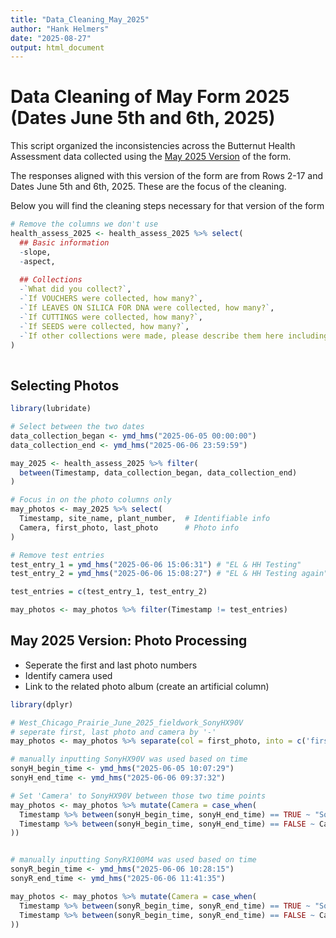 ```yaml
---
title: "Data_Cleaning_May_2025"
author: "Hank Helmers"
date: "2025-08-27"
output: html_document
---
```


# Data Cleaning of May Form 2025 (Dates June 5th and 6th, 2025)
This script organized the inconsistencies across the Butternut Health Assessment data collected using the [May 2025 Version](https://docs.google.com/document/d/15MV2UUqgxR9c2eEpp-V7zLcjA9GGJhMaZdKkgN2rZSM/edit?tab=t.0#heading=h.kjmvt9c5fvdf) of the form. 

The responses aligned with this version of the form are from Rows 2-17 and Dates June 5th and 6th, 2025. These are the focus of the cleaning.

Below you will find the cleaning steps necessary for that version of the form

```r
# Remove the columns we don't use
health_assess_2025 <- health_assess_2025 %>% select(
  ## Basic information
  -slope,
  -aspect,
  
  ## Collections
  -`What did you collect?`,
  -`If VOUCHERS were collected, how many?`,
  -`If LEAVES ON SILICA FOR DNA were collected, how many?`,
  -`If CUTTINGS were collected, how many?`,
  -`If SEEDS were collected, how many?`,
  -`If other collections were made, please describe them here including the number collected.`
)
  
```


## Selecting Photos 
```r
library(lubridate)

# Select between the two dates 
data_collection_began <- ymd_hms("2025-06-05 00:00:00")
data_collection_end <- ymd_hms("2025-06-06 23:59:59")

may_2025 <- health_assess_2025 %>% filter(
  between(Timestamp, data_collection_began, data_collection_end)
)

# Focus in on the photo columns only
may_photos <- may_2025 %>% select( 
  Timestamp, site_name, plant_number,  # Identifiable info
  Camera, first_photo, last_photo      # Photo info
)

# Remove test entries
test_entry_1 = ymd_hms("2025-06-06 15:06:31") # "EL & HH Testing"
test_entry_2 = ymd_hms("2025-06-06 15:08:27") # "EL & HH Testing again"

test_entries = c(test_entry_1, test_entry_2)

may_photos <- may_photos %>% filter(Timestamp != test_entries)
```

## May 2025 Version: Photo Processing
* Seperate the first and last photo numbers
* Identify camera used
* Link to the related photo album (create an artificial column)

```r
library(dplyr)

# West_Chicago_Prairie_June_2025_fieldwork_SonyHX90V
# seperate first, last photo and camera by '-'
may_photos <- may_photos %>% separate(col = first_photo, into = c('first_photo', 'last_photo', 'Camera'), sep = "-")

# manually inputting SonyHX90V was used based on time
sonyH_begin_time <- ymd_hms("2025-06-05 10:07:29")
sonyH_end_time <- ymd_hms("2025-06-06 09:37:32")

# Set 'Camera' to SonyHX90V between those two time points 
may_photos <- may_photos %>% mutate(Camera = case_when(
  Timestamp %>% between(sonyH_begin_time, sonyH_end_time) == TRUE ~ "SonyHX90V",
  Timestamp %>% between(sonyH_begin_time, sonyH_end_time) == FALSE ~ Camera
))


# manually inputting SonyRX100M4 was used based on time
sonyR_begin_time <- ymd_hms("2025-06-06 10:28:15")
sonyR_end_time <- ymd_hms("2025-06-06 11:41:35")

may_photos <- may_photos %>% mutate(Camera = case_when(
  Timestamp %>% between(sonyR_begin_time, sonyR_end_time) == TRUE ~ "SonyRX100M4",
  Timestamp %>% between(sonyR_begin_time, sonyR_end_time) == FALSE ~ Camera
))

```


